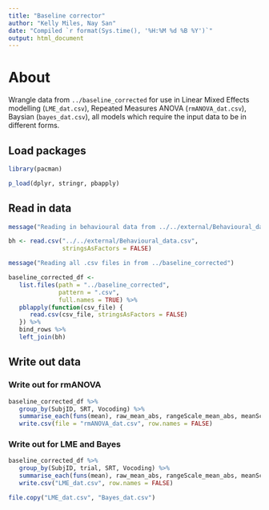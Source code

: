 ```yaml
---
title: "Baseline corrector"
author: "Kelly Miles, Nay San"
date: "Compiled `r format(Sys.time(), '%H:%M %d %B %Y')`"
output: html_document
---
```


# About

Wrangle data from `../baseline_corrected` for use in Linear Mixed Effects modelling (`LME_dat.csv`), Repeated Measures ANOVA (`rmANOVA_dat.csv`), Baysian (`bayes_dat.csv`), all models which require the input data to be in different forms.

## Load packages

```r
library(pacman)

p_load(dplyr, stringr, pbapply)
```

## Read in data

```r
message("Reading in behavioural data from ../../external/Behavioural_data.csv")

bh <- read.csv("../../external/Behavioural_data.csv",
               stringsAsFactors = FALSE)

message("Reading all .csv files in from ../baseline_corrected")

baseline_corrected_df <- 
   list.files(path = "../baseline_corrected",
              pattern = ".csv",
              full.names = TRUE) %>%
   pblapply(function(csv_file) {
      read.csv(csv_file, stringsAsFactors = FALSE)
   }) %>%
   bind_rows %>%
   left_join(bh)
```

## Write out data

### Write out for rmANOVA

```r
baseline_corrected_df %>%
   group_by(SubjID, SRT, Vocoding) %>%
   summarise_each(funs(mean), raw_mean_abs, rangeScale_mean_abs, meanScale_mean_abs, raw_mean_perc) %>%
   write.csv(file = "rmANOVA_dat.csv", row.names = FALSE)
```

### Write out for LME and Bayes

```r
baseline_corrected_df %>%
   group_by(SubjID, trial, SRT, Vocoding) %>% 
   summarise_each(funs(mean), raw_mean_abs, rangeScale_mean_abs, meanScale_mean_abs, raw_mean_perc) %>%
   write.csv("LME_dat.csv", row.names = FALSE)

file.copy("LME_dat.csv", "Bayes_dat.csv")
```

